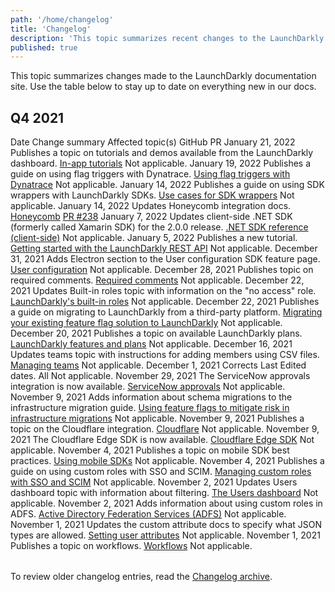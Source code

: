 ```yaml
---
path: '/home/changelog'
title: 'Changelog'
description: 'This topic summarizes recent changes to the LaunchDarkly documentation.'
published: true
---
```


This topic summarizes changes made to the LaunchDarkly documentation site. Use the table below to stay up to date on everything new in our docs.

## Q4 2021

<Table>
  <TableHeader>
    <TableHeadCell>Date</TableHeadCell>
    <TableHeadCell>Change summary</TableHeadCell>
    <TableHeadCell>Affected topic(s)</TableHeadCell>
    <TableHeadCell>GitHub PR</TableHeadCell>
  </TableHeader>
  <TableBody>
  <TableRow>
    <TableCell>January 21, 2022</TableCell>
    <TableCell>Publishes a topic on tutorials and demos available from the LaunchDarkly dashboard.</TableCell>
    <TableCell><a href="/home/getting-started/in-app-options">In-app tutorials</a></TableCell>
    <TableCell>Not applicable.</TableCell>
  </TableRow>
  <TableRow>
    <TableCell>January 19, 2022</TableCell>
    <TableCell>Publishes a guide on using flag triggers with Dynatrace.</TableCell>
    <TableCell><a href="/guides/platform-specific/triggers-dynatrace">Using flag triggers with Dynatrace</a></TableCell>
    <TableCell>Not applicable.</TableCell>
  </TableRow>
  <TableRow>
    <TableCell>January 14, 2022</TableCell>
    <TableCell>Publishes a guide on using SDK wrappers with LaunchDarkly SDKs.</TableCell>
    <TableCell><a href="/guides/best-practices/sdk-wrappers">Use cases for SDK wrappers</a></TableCell>
    <TableCell>Not applicable.</TableCell>
  </TableRow>
  <TableRow>
    <TableCell>January 14, 2022</TableCell>
    <TableCell>Updates Honeycomb integration docs.</TableCell>
    <TableCell><a href="/integrations/honeycomb">Honeycomb</a></TableCell>
    <TableCell><a href="https://github.com/launchdarkly/LaunchDarkly-Docs/pull/238">PR #238</a></TableCell>
  </TableRow>
  <TableRow>
    <TableCell>January 7, 2022</TableCell>
    <TableCell>Updates client-side .NET SDK (formerly called Xamarin SDK) for the 2.0.0 release.</TableCell>
    <TableCell><a href="/sdk/client-side/dotnet">.NET SDK reference (client-side)</a></TableCell>
    <TableCell>Not applicable.</TableCell>
  </TableRow>
  <TableRow>
    <TableCell>January 5, 2022</TableCell>
    <TableCell>Publishes a new tutorial.</TableCell>
    <TableCell><a href="/guides/tutorials/rest-api">Getting started with the LaunchDarkly REST API</a></TableCell>
    <TableCell>Not applicable.</TableCell>
  </TableRow>
  <TableRow>
   <TableCell>December 31, 2021</TableCell>
   <TableCell>Adds Electron section to the User configuration SDK feature page.</TableCell>
   <TableCell><a href="/sdk/features/user-config">User configuration</a></TableCell>
   <TableCell>Not applicable.</TableCell>
  </TableRow>
  <TableRow>
    <TableCell>December 28, 2021</TableCell>
    <TableCell>Publishes topic on required comments.</TableCell>
    <TableCell><a href="/home/feature-workflows/required-comments">Required comments</a></TableCell>
    <TableCell>Not applicable.</TableCell>
  </TableRow>
  <TableRow>
    <TableCell>December 22, 2021</TableCell>
    <TableCell>Updates Built-in roles topic with information on the "no access" role.</TableCell>
    <TableCell><a href="/home/members/built-in-roles">LaunchDarkly's built-in roles</a></TableCell>
    <TableCell>Not applicable.</TableCell>
  </TableRow>
  <TableRow>
    <TableCell>December 22, 2021</TableCell>
    <TableCell>Publishes a guide on migrating to LaunchDarkly from a third-party platform.</TableCell>
    <TableCell><a href="/guides/best-practices/migrating-solutions">Migrating your existing feature flag solution to LaunchDarkly</a></TableCell>
    <TableCell>Not applicable.</TableCell>
  </TableRow>
  <TableRow>
    <TableCell>December 20, 2021</TableCell>
    <TableCell>Publishes a topic on available LaunchDarkly plans.</TableCell>
    <TableCell><a href="/home/billing/plans">LaunchDarkly features and plans</a></TableCell>
    <TableCell>Not applicable.</TableCell>
  </TableRow>
  <TableRow>
    <TableCell>December 16, 2021</TableCell>
    <TableCell>Updates teams topic with instructions for adding members using CSV files.</TableCell>
    <TableCell><a href="/home/teams/managing">Managing teams</a></TableCell>
    <TableCell>Not applicable.</TableCell>
  </TableRow>
  <TableRow>
    <TableCell>December 1, 2021</TableCell>
    <TableCell>Corrects Last Edited dates.</TableCell>
    <TableCell>All</TableCell>
    <TableCell>Not applicable.</TableCell>
  </TableRow>
  <TableRow>
    <TableCell>November 29, 2021</TableCell>
    <TableCell>The ServiceNow approvals integration is now available.</TableCell>
    <TableCell><a href="/integrations/servicenow">ServiceNow approvals</a></TableCell>
    <TableCell>Not applicable.</TableCell>
  </TableRow>
  <TableRow>
    <TableCell>November 9, 2021</TableCell>
    <TableCell>Adds information about schema migrations to the infrastructure migration guide.</TableCell>
    <TableCell><a href="/guides/best-practices/infrastructure-migration">Using feature flags to mitigate risk in infrastructure migrations</a></TableCell>
    <TableCell>Not applicable.</TableCell>
  </TableRow>
  <TableRow>
    <TableCell>November 9, 2021</TableCell>
    <TableCell>Publishes a topic on the Cloudflare integration.</TableCell>
    <TableCell><a href="/integrations/cloudflare">Cloudflare</a></TableCell>
    <TableCell>Not applicable.</TableCell>
  </TableRow>
  <TableRow>
    <TableCell>November 9, 2021</TableCell>
    <TableCell>The Cloudflare Edge SDK is now available.</TableCell>
    <TableCell><a href="/sdk/server-side/node-js/cloudflare-edge-sdk">Cloudflare Edge SDK</a></TableCell>
    <TableCell>Not applicable.</TableCell>
  </TableRow>
  <TableRow>
    <TableCell>November 4, 2021</TableCell>
    <TableCell>Publishes a topic on mobile SDK best practices.</TableCell>
    <TableCell><a href="/guides/platform-specific/mobile">Using mobile SDKs</a></TableCell>
    <TableCell>Not applicable.</TableCell>
  </TableRow>
  <TableRow>
    <TableCell>November 4, 2021</TableCell>
    <TableCell>Publishes a guide on using custom roles with SSO and SCIM.</TableCell>
    <TableCell><a href="/guides/platform-specific/custom-roles">Managing custom roles with SSO and SCIM</a></TableCell>
    <TableCell>Not applicable.</TableCell>
  </TableRow>
  <TableRow>
    <TableCell>November 2, 2021</TableCell>
    <TableCell>Updates Users dashboard topic with information about filtering.</TableCell>
    <TableCell><a href="/home/users/users-dashboard">The Users dashboard</a></TableCell>
    <TableCell>Not applicable.</TableCell>
  </TableRow>
  <TableRow>
    <TableCell>November 2, 2021</TableCell>
    <TableCell>Adds information about using custom roles in ADFS.</TableCell>
    <TableCell><a href="/home/account-security/adfs">Active Directory Federation Services (ADFS)</a></TableCell>
    <TableCell>Not applicable.</TableCell>
  </TableRow>
  <TableRow>
    <TableCell>November 1, 2021</TableCell>
    <TableCell>Updates the custom attribute docs to specify what JSON types are allowed.</TableCell>
    <TableCell><a href="/home/users/attributes">Setting user attributes</a></TableCell>
    <TableCell>Not applicable.</TableCell>
  </TableRow>
  <TableRow>
    <TableCell>November 1, 2021</TableCell>
    <TableCell>Publishes a topic on workflows.</TableCell>
    <TableCell><a href="/home/feature-workflows/workflows">Workflows</a></TableCell>
    <TableCell>Not applicable.</TableCell>
  </TableRow>
</TableBody>
</Table>

To review older changelog entries, read the [Changelog archive](/home/changelog/archive).
